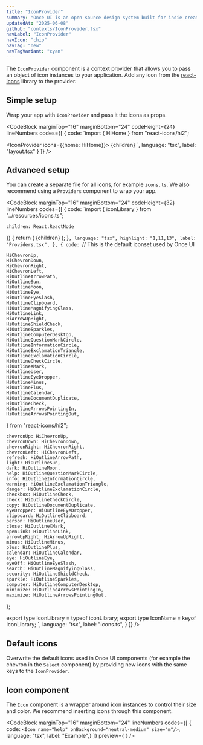 ```yaml
---
title: "IconProvider"
summary: "Once UI is an open-source design system built for indie creators, small teams, and startups to fuel the next generation of web applications."
updatedAt: "2025-06-08"
github: "contexts/IconProvider.tsx"
navLabel: "IconProvider"
navIcon: "chip"
navTag: "new"
navTagVariant: "cyan"
---
```


The `IconProvider` component is a context provider that allows you to pass an object of icon instances to your application. Add any icon from the [react-icons](https://react-icons.github.io/react-icons/) library to the provider.

## Simple setup

Wrap your app with `IconProvider` and pass it the icons as props.

<CodeBlock
  marginTop="16"
  marginBottom="24"
  codeHeight={24}
  lineNumbers
  codes={[
    {
      code:
`import { HiHome } from "react-icons/hi2";

<IconProvider icons={{home: HiHome}}>
    {children}
</IconProvider>`,
      language: "tsx",
      label: "layout.tsx"
    }
  ]}
/>

## Advanced setup

You can create a separate file for all icons, for example `icons.ts`. We also recommend using a `Providers` component to wrap your app.

<CodeBlock
  marginTop="16"
  marginBottom="24"
  codeHeight={32}
  lineNumbers
  codes={[
    {
      code:
`import { iconLibrary } from "../resources/icons.ts";

    children: React.ReactNode
}) {
    return (
      <ThemeProvider>
        <DataThemeProvider>
          <ToastProvider>
            <IconProvider icons={iconLibrary}>
              {children}
            </IconProvider>
          </ToastProvider>
        </DataThemeProvider>
      </ThemeProvider>
    );
}`,
      language: "tsx",
      highlight: "1,11,13",
      label: "Providers.tsx",
    },
    {
    code:
`// This is the default iconset used by Once UI

    HiChevronUp,
    HiChevronDown,
    HiChevronRight,
    HiChevronLeft,
    HiOutlineArrowPath,
    HiOutlineSun,
    HiOutlineMoon,
    HiOutlineEye,
    HiOutlineEyeSlash,
    HiOutlineClipboard,
    HiOutlineMagnifyingGlass,
    HiOutlineLink,
    HiArrowUpRight,
    HiOutlineShieldCheck,
    HiOutlineSparkles,
    HiOutlineComputerDesktop,
    HiOutlineQuestionMarkCircle,
    HiOutlineInformationCircle,
    HiOutlineExclamationTriangle,
    HiOutlineExclamationCircle,
    HiOutlineCheckCircle,
    HiOutlineXMark,
    HiOutlineUser,
    HiOutlineEyeDropper,
    HiOutlineMinus,
    HiOutlinePlus,
    HiOutlineCalendar,
    HiOutlineDocumentDuplicate,
    HiOutlineCheck,
    HiOutlineArrowsPointingIn,
    HiOutlineArrowsPointingOut,
} from "react-icons/hi2";

    chevronUp: HiChevronUp,
    chevronDown: HiChevronDown,
    chevronRight: HiChevronRight,
    chevronLeft: HiChevronLeft,
    refresh: HiOutlineArrowPath,
    light: HiOutlineSun,
    dark: HiOutlineMoon,
    help: HiOutlineQuestionMarkCircle,
    info: HiOutlineInformationCircle,
    warning: HiOutlineExclamationTriangle,
    danger: HiOutlineExclamationCircle,
    checkbox: HiOutlineCheck,
    check: HiOutlineCheckCircle,
    copy: HiOutlineDocumentDuplicate,
    eyeDropper: HiOutlineEyeDropper,
    clipboard: HiOutlineClipboard,
    person: HiOutlineUser,
    close: HiOutlineXMark,
    openLink: HiOutlineLink,
    arrowUpRight: HiArrowUpRight,
    minus: HiOutlineMinus,
    plus: HiOutlinePlus,
    calendar: HiOutlineCalendar,
    eye: HiOutlineEye,
    eyeOff: HiOutlineEyeSlash,
    search: HiOutlineMagnifyingGlass,
    security: HiOutlineShieldCheck,
    sparkle: HiOutlineSparkles,
    computer: HiOutlineComputerDesktop,
    minimize: HiOutlineArrowsPointingIn,
    maximize: HiOutlineArrowsPointingOut,
};

export type IconLibrary = typeof iconLibrary;
export type IconName = keyof IconLibrary;
`,
    language: "tsx",
    label: "icons.ts",
  }
  ]}
/>

## Default icons

Overwrite the default icons used in Once UI components (for example the chevron in the `Select` component) by providing new icons with the same keys to the `IconProvider`.

## Icon component

The <SmartLink suffixIcon="arrowUpRight" href="/once-ui/components/icon">`Icon`</SmartLink> component is a wrapper around icon instances to control their size and color. We recommend
inserting icons through this component.

<CodeBlock
  marginTop="16"
  marginBottom="24"
  lineNumbers
  codes={[
    {
      code:
`<Icon
    name="help"
    onBackground="neutral-medium"
    size="m"/>`,
    language: "tsx",
    label: "Example",}
  ]}
  preview={<Row gap="24" wrap>
      <Icon name="rocket" size="m" />
      <Icon name="close" size="m" />
      <Icon name="check" size="m" />
      <Icon name="info" size="m" />
      <Icon name="warning" size="m" />
      <Icon name="chevronDown" size="m" />
      <Icon name="search" size="m" />
    </Row>}
/>